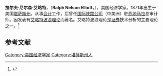 '''拉尔夫·尼尔森·艾略特'''，（'''Ralph Nelson Elliott'''，{{bd|1871年|7月28日|1948年|1月15日}}），美国经济学家。1871年出生于美国[[堪萨斯州|堪萨斯州]]{{link-en|馬里斯維爾|Marysville, Kansas}}，从事[[会计|会计]]工作，后曾任[[国际铁路公司|国际铁路公司]]（中美洲）驻[[危地马拉|危地马拉]]总审计师。因发表有[[艾略特波浪理论|艾略特波浪理论]]而著名。艾略特波浪理论是[[证券|证券]]技术分析的主要理论之一。<ref>{{cite web | url=http://www.sbo8.com/bolanglilun/31679.html | title=艾略特波浪理论 | accessdate=2013-04-05}}</ref>

==参考文献==
{{reflist}}

{{Authority control}}
[[Category:美国经济学家|Category:美国经济学家]]
[[Category:堪薩斯州人|Category:堪薩斯州人]]
